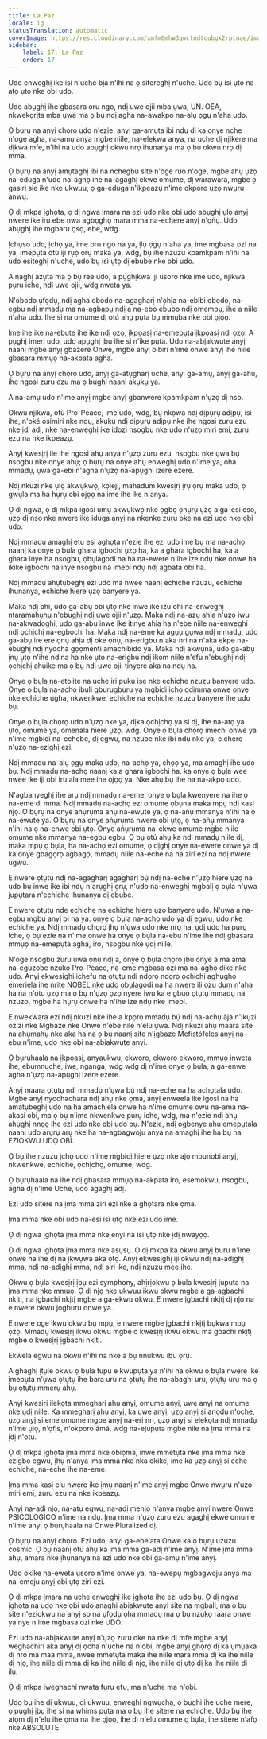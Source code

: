 ```yaml
---
title: La Paz
locale: ig
statusTranslation: automatic
coverImage: https://res.cloudinary.com/xmfm6mhw3gwctndtcubgx2rptnae/image/upload/v1740337243/small_cover_educacion_fundamental_a051170f1c.webp
sidebar:
    label: 17. La Paz
    order: 17
---
```

Udo enweghị ike isi n'uche bịa n'ihi na ọ sitereghị n'uche. Udo bụ ísì ụtọ na-atọ ụtọ nke obi udo.

Udo abụghị ihe gbasara oru ngo, ndị uwe ojii mba ụwa, UN. OEA, nkwekọrịta mba ụwa ma ọ bụ ndị agha na-awakpo na-alụ ọgụ n'aha udo.

Ọ bụrụ na anyị chọrọ udo n'ezie, anyị ga-amụta ibi ndụ dị ka onye nche n'oge agha, na-amụ anya mgbe niile, na-elekwa anya, na uche dị njikere ma dịkwa mfe, n'ihi na udo abụghị okwu nrọ ihunanya ma ọ bụ okwu nrọ dị mma.

Ọ bụrụ na anyị amụtaghị ibi na nchegbu site n'oge ruo n'oge, mgbe ahụ ụzọ na-eduga n'udo na-aghọ ihe na-agaghị ekwe omume, dị warawara, mgbe ọ gasịrị sie ike nke ukwuu, ọ ga-eduga n'ikpeazụ n'ime okporo ụzọ nwụrụ anwụ.

Ọ dị mkpa ịghọta, ọ dị ngwa ịmara na ezi udo nke obi udo abụghị ụlọ anyị nwere ike iru ebe nwa agbọghọ mara mma na-echere anyị n'ọṅụ. Udo abụghị ihe mgbaru ọsọ, ebe, wdg.

Ịchụso udo, ịchọ ya, ime oru ngo na ya, ịlụ ọgụ n'aha ya, ime mgbasa ozi na ya, ịmepụta òtù iji rụọ ọrụ maka ya, wdg, bụ ihe nzuzu kpamkpam n'ihi na udo esiteghị n'uche, udo bụ ísì ụtọ dị ebube nke obi udo.

A naghị azụta ma ọ bụ ree udo, a pụghịkwa iji usoro nke ime udo, njikwa pụrụ iche, ndị uwe ojii, wdg nweta ya.

N'obodo ụfọdụ, ndị agha obodo na-agagharị n'ọhịa na-ebibi obodo, na-egbu ndị mmadụ ma na-agbapụ ndị a na-ebo ebubo ndị omempụ, ihe a niile n'aha udo. Ihe si na omume dị otú ahụ pụta bụ mmụba nke obi ọjọọ.

Ime ihe ike na-ebute ihe ike ndị ọzọ, ịkpọasị na-emepụta ịkpọasị ndị ọzọ. A pụghị imeri udo, udo apụghị ịbụ ihe si n'ike pụta. Udo na-abịakwute anyị naanị mgbe anyị gbazere Onwe, mgbe anyị bibiri n'ime onwe anyị ihe niile gbasara mmụọ na-akpata agha.

Ọ bụrụ na anyị chọrọ udo, anyị ga-atụgharị uche, anyị ga-amụ, anyị ga-ahụ, ihe ngosi zuru ezu ma ọ bụghị naanị akụkụ ya.

A na-amụ udo n'ime anyị mgbe anyị gbanwere kpamkpam n'ụzọ dị nso.

Okwu njikwa, òtù Pro-Peace, ime udo, wdg, bụ nkọwa ndị dịpụrụ adịpụ, isi ihe, n'oké osimiri nke ndụ, akụkụ ndị dịpụrụ adịpụ nke ihe ngosi zuru ezu nke ịdị adị, nke na-enweghị ike idozi nsogbu nke udo n'ụzọ miri emi, zuru ezu na nke ikpeazụ.

Anyị kwesịrị ile ihe ngosi ahụ anya n'ụzọ zuru ezu, nsogbu nke ụwa bụ nsogbu nke onye ahụ; ọ bụrụ na onye ahụ enweghị udo n'ime ya, ọha mmadụ, ụwa ga-ebi n'agha n'ụzọ na-apụghị izere ezere.

Ndị nkuzi nke ụlọ akwụkwọ, kọleji, mahadum kwesịrị ịrụ ọrụ maka udo, ọ gwụla ma ha hụrụ obi ọjọọ na ime ihe ike n'anya.

Ọ dị ngwa, ọ dị mkpa igosi ụmụ akwụkwọ nke ọgbọ ọhụrụ ụzọ a ga-esi eso, ụzọ dị nso nke nwere ike iduga anyị na nkenke zuru oke na ezi udo nke obi udo.

Ndị mmadụ amaghị etu esi aghọta n'ezie ihe ezi udo ime bụ ma na-achọ naanị ka onye ọ bụla ghara igbochi ụzọ ha, ka a ghara igbochi ha, ka a ghara inye ha nsogbu, ọbụlagodi na ha na-ewere n'ihe ize ndụ nke onwe ha ikike igbochi na inye nsogbu na imebi ndụ ndị agbata obi ha.

Ndị mmadụ ahụtụbeghị ezi udo ma nwee naanị echiche nzuzu, echiche ihunanya, echiche hiere ụzọ banyere ya.

Maka ndị ohi, udo ga-abụ obi ụtọ nke inwe ike izu ohi na-enweghị ntaramahụhụ n'ebughị ndị uwe ojii n'ụzọ. Maka ndị na-azụ ahịa n'ụzọ iwu na-akwadoghị, udo ga-abụ inwe ike itinye ahịa ha n'ebe niile na-enweghị ndị ọchịchị na-egbochi ha. Maka ndị na-eme ka agụụ gụwa ndị mmadụ, udo ga-abụ ire ere ọnụ ahịa dị oke ọnụ, na-erigbu n'aka nri na n'aka ekpe na-ebughị ndị nyocha gọọmenti amachibido ya. Maka ndị akwụna, udo ga-abụ ịnụ ụtọ n'ihe ndina ha nke ụtọ na-erigbu ndị ikom niile n'efu n'ebughị ndị ọchịchị ahụike ma ọ bụ ndị uwe ojii tinyere aka na ndụ ha.

Onye ọ bụla na-etolite na uche iri puku ise nke echiche nzuzu banyere udo. Onye ọ bụla na-achọ ibuli gburugburu ya mgbidi ịchọ ọdịmma onwe onye nke echiche ụgha, nkwenkwe, echiche na echiche nzuzu banyere ihe udo bụ.

Onye ọ bụla chọrọ udo n'ụzọ nke ya, dịka ọchịchọ ya si dị, ihe na-atọ ya ụtọ, omume ya, omenala hiere ụzọ, wdg. Onye ọ bụla chọrọ imechi onwe ya n'ime mgbidi na-echebe, dị egwu, na nzube nke ibi ndụ nke ya, e chere n'ụzọ na-ezighị ezi.

Ndị mmadụ na-alụ ọgụ maka udo, na-achọ ya, chọọ ya, ma amaghị ihe udo bụ. Ndị mmadụ na-achọ naanị ka a ghara igbochi ha, ka onye ọ bụla wee nwee ike iji obi iru ala mee ihe ọjọọ ya. Nke ahụ bụ ihe ha na-akpọ udo.

N'agbanyeghị ihe arụ ndị mmadụ na-eme, onye ọ bụla kwenyere na ihe ọ na-eme dị mma. Ndị mmadụ na-achọ ezi omume ọbụna maka mpụ ndị kasị njọ. Ọ bụrụ na onye aṅụrụma ahụ na-ewute ya, ọ na-aṅụ mmanya n'ihi na ọ na-ewute ya. Ọ bụrụ na onye aṅụrụma nwere obi ụtọ, ọ na-aṅụ mmanya n'ihi na ọ na-enwe obi ụtọ. Onye aṅụrụma na-ekwe omume mgbe niile omume nke mmanya na-egbu egbu. Ọ bụ otú ahụ ka ndị mmadụ niile dị, maka mpụ ọ bụla, ha na-achọ ezi omume, ọ dịghị onye na-ewere onwe ya dị ka onye gbagọrọ agbagọ, mmadụ niile na-eche na ha ziri ezi na ndị nwere ùgwù.

E nwere ọtụtụ ndị na-agagharị agagharị bụ́ ndị na-eche n'ụzọ hiere ụzọ na udo bụ inwe ike ibi ndụ n'arụghị ọrụ, n'udo na-enweghị mgbalị ọ bụla n'ụwa jupụtara n'echiche ihunanya dị ebube.

E nwere ọtụtụ nde echiche na echiche hiere ụzọ banyere udo. N'ụwa a na-egbu mgbu anyị bi na ya: onye ọ bụla na-achọ udo ya dị egwu, udo nke echiche ya. Ndị mmadụ chọrọ ịhụ n'ụwa udo nke nrọ ha, ụdị udo ha pụrụ iche, ọ bụ ezie na n'ime onwe ha onye ọ bụla na-ebu n'ime ihe ndị gbasara mmụọ na-emepụta agha, iro, nsogbu nke ụdị niile.

N'oge nsogbu zuru ụwa ọnụ ndị a, onye ọ bụla chọrọ ịbụ onye a ma ama na-eguzobe nzukọ Pro-Peace, na-eme mgbasa ozi ma na-aghọ dike nke udo. Anyị ekwesịghị ichefu na ọtụtụ ndị ndọrọ ndọrọ ọchịchị aghụghọ emeriela ihe nrite NOBEL nke udo ọbụlagodi na ha nwere ili ozu dum n'aha ha na n'otu ụzọ ma ọ bụ n'ụzọ ọzọ nyere iwu ka e gbuo ọtụtụ mmadụ na nzuzo, mgbe ha hụrụ onwe ha n'ihe ize ndụ nke imebi.

E nwekwara ezi ndị nkuzi nke ihe a kpọrọ mmadụ bụ́ ndị na-achụ àjà n'ịkụzi ozizi nke Mgbaze nke Onwe n'ebe nile n'elu ụwa. Ndị nkuzi ahụ maara site na ahụmahụ nke aka ha na ọ bụ naanị site n'ịgbaze Mefistófeles anyị na-ebu n'ime, udo nke obi na-abịakwute anyị.

Ọ bụrụhaala na ịkpọasị, anyaukwu, ekworo, ekworo ekworo, mmụọ inweta ihe, ebumnuche, iwe, nganga, wdg wdg dị n'ime onye ọ bụla, a ga-enwe agha n'ụzọ na-apụghị izere ezere.

Anyị maara ọtụtụ ndị mmadụ n'ụwa bụ́ ndị na-eche na ha achọtala udo. Mgbe anyị nyochachara ndị ahụ nke ọma, anyị enweela ike igosi na ha amatụbeghị udo na ha amachiela onwe ha n'ime omume owu na-ama na-akasi obi, ma ọ bụ n'ime nkwenkwe pụrụ iche, wdg, ma n'ezie ndị ahụ ahụghị nnọọ ihe ezi udo nke obi udo bụ. N'ezie, ndị ogbenye ahụ emepụtala naanị udo arụrụ arụ nke ha na-agbagwoju anya na amaghị ihe ha bụ na EZIOKWU UDỌ OBÌ.

Ọ bụ ihe nzuzu ịchọ udo n'ime mgbidi hiere ụzọ nke ajọ mbunobi anyị, nkwenkwe, echiche, ọchịchọ, omume, wdg.

Ọ bụrụhaala na ihe ndị gbasara mmụọ na-akpata iro, esemokwu, nsogbu, agha dị n'ime Uche, udo agaghị adị.

Ezi udo sitere na ịma mma ziri ezi nke a ghọtara nke ọma.

Ịma mma nke obi udo na-esi ísì ụtọ nke ezi udo ime.

Ọ dị ngwa ịghọta ịma mma nke enyi na ísì ụtọ nke ịdị nwayọọ.

Ọ dị ngwa ịghọta ịma mma nke asụsụ. Ọ dị mkpa ka okwu anyị buru n'ime onwe ha ihe dị na ịkwụwa aka ọtọ. Anyị ekwesịghị iji okwu ndị na-adịghị mma, ndị na-adịghị mma, ndị siri ike, ndị nzuzu mee ihe.

Okwu ọ bụla kwesịrị ịbụ ezi symphony, ahịrịokwu ọ bụla kwesịrị juputa na ịma mma nke mmụọ. Ọ dị njọ nke ukwuu ikwu okwu mgbe a ga-agbachi nkịtị, na ịgbachi nkịtị mgbe a ga-ekwu okwu. E nwere ịgbachi nkịtị dị njọ na e nwere okwu jọgburu onwe ya.

E nwere oge ikwu okwu bụ mpụ, e nwere mgbe ịgbachi nkịtị bụkwa mpụ ọzọ. Mmadụ kwesịrị ikwu okwu mgbe o kwesịrị ikwu okwu ma gbachi nkịtị mgbe o kwesịrị ịgbachi nkịtị.

Ekwela egwu na okwu n'ihi na nke a bụ nnukwu ibu ọrụ.

A ghaghị ịtụle okwu ọ bụla tupu e kwupụta ya n'ihi na okwu ọ bụla nwere ike ịmepụta n'ụwa ọtụtụ ihe bara uru na ọtụtụ ihe na-abaghị uru, ọtụtụ uru ma ọ bụ ọtụtụ mmerụ ahụ.

Anyị kwesịrị ilekọta mmegharị ahụ anyị, omume anyị, uwe anyị na omume nke ụdị niile. Ka mmegharị ahụ anyị, ka uwe anyị, ụzọ anyị si anọdụ n'oche, ụzọ anyị si eme omume mgbe anyị na-eri nri, ụzọ anyị si elekọta ndị mmadụ n'ime ụlọ, n'ọfịs, n'okporo ámá, wdg na-ejupụta mgbe nile na ịma mma na ịdị n'otu.

Ọ dị mkpa ịghọta ịma mma nke obiọma, inwe mmetụta nke ịma mma nke ezigbo egwu, ịhụ n'anya ịma mma nke nka okike, ime ka ụzọ anyị si eche echiche, na-eche ihe na-eme.

Ịma mma kasị elu nwere ike ịmụ naanị n'ime anyị mgbe Onwe nwụrụ n'ụzọ miri emi, zuru ezu na nke ikpeazụ.

Anyị na-adị njọ, na-atụ egwu, na-adị menjọ n'anya mgbe anyị nwere Onwe PSICOLOGICO n'ime na ndụ. Ịma mma n'ụzọ zuru ezu agaghị ekwe omume n'ime anyị ọ bụrụhaala na Onwe Pluralized dị.

Ọ bụrụ na anyị chọrọ. Ezi udo, anyị ga-ebelata Onwe ka ọ bụrụ uzuzu cosmic. Ọ bụ naanị otú ahụ ka ịma mma ga-adị n'ime anyị. N'ime ịma mma ahụ, amara nke ịhụnanya na ezi udo nke obi ga-amụ n'ime anyị.

Udo okike na-eweta usoro n'ime onwe ya, na-ewepụ mgbagwoju anya ma na-emeju anyị obi ụtọ ziri ezi.

Ọ dị mkpa ịmara na uche enweghị ike ịghọta ihe ezi udo bụ. Ọ dị ngwa ịghọta na udo nke obi udo anaghị abịakwute anyị site na mgbalị, ma ọ bụ site n'eziokwu na anyị so na ụfọdụ ọha mmadụ ma ọ bụ nzukọ raara onwe ya nye n'ime mgbasa ozi nke UDO.

Ezi udo na-abịakwute anyị n'ụzọ zuru oke na nke dị mfe mgbe anyị weghachiri aka anyị dị ọcha n'uche na n'obi, mgbe anyị ghọrọ dị ka ụmụaka dị nro ma maa mma, nwee mmetụta maka ihe niile mara mma dị ka ihe niile dị njọ, ihe niile dị mma dị ka ihe niile dị njọ, ihe niile dị ụtọ dị ka ihe niile dị ilu.

Ọ dị mkpa iweghachi nwata furu efu, ma n'uche ma n'obi.

Udo bụ ihe dị ukwuu, dị ukwuu, enweghị ngwụcha, ọ bụghị ihe uche mere, ọ pụghị ịbụ ihe si na whims pụta ma ọ bụ ihe sitere na echiche. Udo bụ ihe atọm dị n'elu ihe ọma na ihe ọjọọ, ihe dị n'elu omume ọ bụla, ihe sitere n'afọ nke ABSOLUTE.

